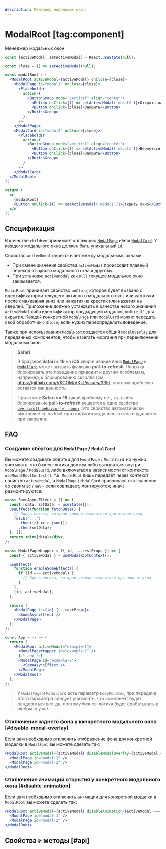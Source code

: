 ```yaml
---
description: Менеджер модальных окон.
---
```


<Overview group="utils">

# ModalRoot [tag:component]

Менеджер модальных окон.

</Overview>

<Playground>

```jsx
const [activeModal, setActiveModal] = React.useState(null);

const close = () => setActiveModal(null);

const modalRoot = (
  <ModalRoot activeModal={activeModal} onClose={close}>
    <ModalPage id="modal1" onClose={close}>
      <Placeholder
        action={
          <ButtonGroup mode="vertical" align="center">
            <Button onClick={() => setActiveModal('modal2')}>Открыть карточку</Button>
            <Button onClick={close}>Закрыть</Button>
          </ButtonGroup>
        }
      />
    </ModalPage>
    <ModalCard id="modal2" onClose={close}>
      <Placeholder
        action={
          <ButtonGroup mode="vertical" align="center">
            <Button onClick={() => setActiveModal('modal1')}>Вернуться назад</Button>
            <Button onClick={close}>Закрыть</Button>
          </ButtonGroup>
        }
      />
    </ModalCard>
  </ModalRoot>
);

return (
  <>
    {modalRoot}
    <Button onClick={() => setActiveModal('modal1')}>Открыть окно</Button>
  </>
);
```

</Playground>

## Спецификация

В качестве `children` принимает коллекцию [`ModalPage`](/components/modal-page) и/или [`ModalCard`](/components/modal-card). У каждого модального окна
должен быть уникальный `id`.

Свойство `activeModal` переключает между модальными окнами.

- При смене значения свойства `activeModal` происходит плавный переход от одного модального окна к другому.
- При установке `activeModal` как `null` текущее модальное окно закрывается.

`ModalRoot` принимает свойство `onClose`, которое будет вызвано с идентификатором текущего активного модального окна
или карточки после смахивания вниз или нажатия на крестик или нажатия на оверлей. Приложение должно установить в качестве нового
значения `activeModal` либо идентификатор предыдущей модалки, либо `null` для скрытия. Каждой конкретной [`ModalPage`](/components/modal-page)
или [`ModalCard`](/components/modal-card) можно передать свой обработчик `onClose`, если нужно переопределить поведение.

Также при использовании `ModalRoot` создаётся общий `ModalOverlay` для переданных компонентов, чтобы избегать моргания при
переключении модальных окон.

> **Safari**
>
> В браузере **Safari < 16** на **iOS** сворачивание вниз [`ModalPage`](/components/modal-page) и [`ModalCard`](/components/modal-card) может вызвать функцию
> **pull-to-refresh**. Попытка блокировать это поведение приводит к другим проблемам, например, к блокированию скролла (cм. https://github.com/VKCOM/VKUI/issues/335),
> поэтому проблема остаётся как данность.
>
> При этом в **Safari >= 16** такой проблему нет, т.к. в нём блокирование **pull-to-refresh** решается в одно свойство [`overscroll-behavior-y: none;`](https://developer.mozilla.org/en-US/docs/Web/CSS/overscroll-behavior-y).
> Это свойство автоматически выставляется на `html` при открытии модального окна и удаляется при закрытии.

## FAQ

### Создание обёрток для `ModalPage` / `ModalCard`

Вы можете создавать обертки для `ModalPage` / `ModalCard`, но нужно учитывать, что бизнес-логика должна либо вызываться внутри `ModalPage` / `ModalCard`,
либо включаться в зависимости от контекста `useModalRootContext()`, т.к. `ModalRoot` лишь передаёт через контекст
свойство `activeModal`, а `ModalPage` / `ModalCard` сравнивают его значение со своим `id` / `nav` – если совпадает,
монтируются; иначе размонтируются.

```jsx
const SomeAsyncEffect = () => {
  const [data, setData] = useState({});
  useEffect(function fetchData() {
    // Здесь логика, которая должна вызываться при показе окна
    fetch('...')
      .then((r) => r.json())
      .then(setData);
  }, []);
  return <div>{data}</div>;
};

const ModalPageWrapper = ({ id, ...restProps }) => {
  const { activeModal } = useModalRootContext();

  useEffect(
    function enableSomeEffect() {
      if (id === activeModal) {
        // Здесь логика, которая должна вызываться при показе окна
      }
    },
    [id, activeModal],
  );

  return (
    <ModalPage id={id} {...restProps}>
      <SomeAsyncEffect />
    </ModalPage>
  );
};

const App = () => {
  return (
    <ModalRoot activeModal="example-1">
      <ModalPageWrapper id="example-1" />
      {/* или */}
      <ModalPage id="example-2">
        <SomeAsyncEffect />
      </ModalPage>
    </ModalRoot>
  );
};
```

> У `ModalPage` и `ModalCard` есть параметр `keepMounted`, при передаче этого параметра следует учитывать, что компонент будет
> рендериться всегда, поэтому бизнес-логика будет срабатывать в любом случае.

### Отключение заднего фона у конкретного модального окна [#disable-modal-overlay]

Если вам необходимо отключить отображение фона для конкретной модалки в `ModalRoot` вы можете сделать так:

```jsx
<ModalRoot activeModal={activeModal} disableModalOverlay={activeModal === 'modal-1'}>
  <ModalPage id="modal-1" />
  <ModalPage id="modal-2" />
</ModalRoot>
```

### Отключение анимации открытия у конкретного модального окна [#disable-animation]

Если вам необходимо отключить анимации для конкретной модалки в `ModalRoot` вы можете сделать так:

```jsx
<ModalRoot activeModal={activeModal} disableAnimation={activeModal === 'modal-1'}>
  <ModalPage id="modal-1" />
  <ModalPage id="modal-2" />
</ModalRoot>
```

## Свойства и методы [#api]

<PropsTable name="ModalRoot" />

